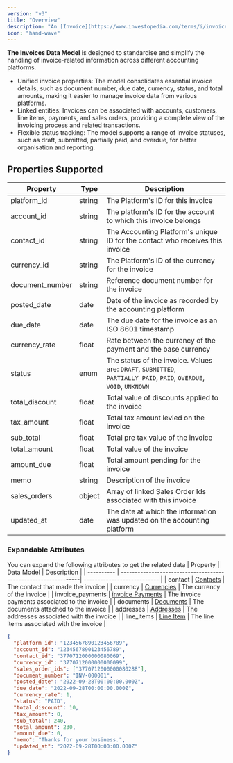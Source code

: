```yaml
---
version: "v3"
title: "Overview"
description: "An [Invoice](https://www.investopedia.com/terms/i/invoice.asp) is an itemized record of goods sold or services provided to a customer."
icon: "hand-wave"
---
```


**The Invoices Data Model** is designed to standardise and simplify the handling of invoice-related information across different accounting platforms.

- Unified invoice properties: The model consolidates essential invoice details, such as document number, due date, currency, status, and total amounts, making it easier to manage invoice data from various platforms.
- Linked entities: Invoices can be associated with accounts, customers, line items, payments, and sales orders, providing a complete view of the invoicing process and related transactions.
- Flexible status tracking: The model supports a range of invoice statuses, such as draft, submitted, partially paid, and overdue, for better organisation and reporting.

## Properties Supported

| Property        | Type   | Description                                                                                                         |
| --------------- | ------ | ------------------------------------------------------------------------------------------------------------------- |
| platform_id     | string | The Platform's ID for this invoice                                                                                  |
| account_id      | string | The platform's ID for the account to which this invoice belongs                                                     |
| contact_id      | string | The Accounting Platform's unique ID for the contact who receives this invoice                                       |
| currency_id     | string | The Platform's ID of the currency for the invoice                                                                   |
| document_number | string | Reference document number for the invoice                                                                           |
| posted_date     | date   | Date of the invoice as recorded by the accounting platform                                                          |
| due_date        | date   | The due date for the invoice as an ISO 8601 timestamp                                                               |
| currency_rate   | float  | Rate between the currency of the payment and the base currency                                                      |
| status          | enum   | The status of the invoice. Values are: `DRAFT`, `SUBMITTED`, `PARTIALLY_PAID`, `PAID`, `OVERDUE`, `VOID`, `UNKNOWN` |
| total_discount  | float  | Total value of discounts applied to the invoice                                                                     |
| tax_amount      | float  | Total tax amount levied on the invoice                                                                              |
| sub_total       | float  | Total pre tax value of the invoice                                                                                  |
| total_amount    | float  | Total value of the invoice                                                                                          |
| amount_due      | float  | Total amount pending for the invoice                                                                                |
| memo            | string | Description of the invoice                                                                                          |
| sales_orders    | object | Array of linked Sales Order Ids associated with this invoice                                                        |
| updated_at      | date   | The date at which the information was updated on the accounting platform                                            |

### Expandable Attributes

You can expand the following attributes to get the related data
| Property | Data Model | Description |
| ---------- | ---------------------------------------------------------------| --------------------------- |
| contact | [Contacts](/api-reference/v3/accounting/contacts/overview) | The contact that made the invoice |
| currency | [Currencies](/api-reference/v3/accounting/currencies/overview) | The currency of the invoice |
| invoice_payments | [invoice Payments](/api-reference/v3/accounting/invoice-payments/overview) | The invoice payments associated to the invoice |
| documents | [Documents](/api-reference/v3/accounting/documents/overview) | The documents attached to the invoice |
| addresses | [Addresses](/api-reference/v3/accounting/invoices/overview#addresses) | The addresses associated with the invoice |
| line_items | [Line Item](/api-reference/v3/accounting/invoices/overview#line-items) | The line items associated with the invoice |

<Snippet file="addresses_snippet.mdx" />

<Snippet file="line_items_snippet.mdx" />

<ResponseExample name="The Invoice Object">

```json The Invoice Response Object
{
  "platform_id": "1234567890123456789",
  "account_id": "1234567890123456789",
  "contact_id": "3770712000000080069",
  "currency_id": "3770712000000000099",
  "sales_order_ids": ["3770712000000080288"],
  "document_number": "INV-000001",
  "posted_date": "2022-09-28T00:00:00.000Z",
  "due_date": "2022-09-28T00:00:00.000Z",
  "currency_rate": 1,
  "status": "PAID",
  "total_discount": 10,
  "tax_amount": 0,
  "sub_total": 240,
  "total_amount": 230,
  "amount_due": 0,
  "memo": "Thanks for your business.",
  "updated_at": "2022-09-28T00:00:00.000Z"
}
```

</ResponseExample>
